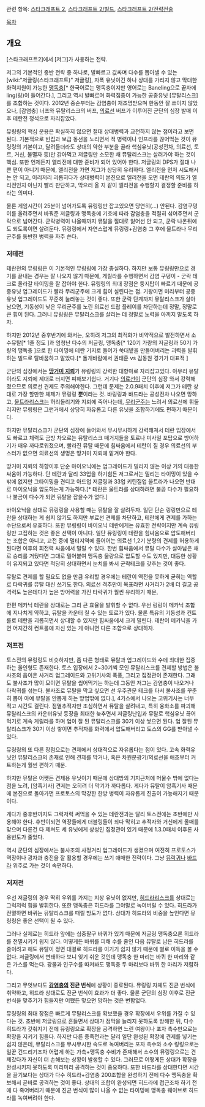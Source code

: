 관련 항목: [[스타크래프트 2]], [[스타크래프트 2/빌드]], [[스타크래프트 2/전략전술]]

[[목차]]

== 개요 ==

[스타크래프트2]에서 [저그]가 사용하는 전략.

저그의 기본적인 중반 전략 중 하나로, 발빠르고 값싸며 다수를 뽑아낼 수 있는 [wiki:"저글링(스타크래프트)" 저글링], 자폭 유닛이긴 하나 상대를 가리지 않고 막대한 화력지원이 가능한 [[맹독충]][* 한국어로는 맹독충이지만 영어로는 Baneling으로 끝자에 ling(링)이 들어간다.], 그리고 역시 발빠르며 화력집중이 가능한 공중유닛 [뮤탈리스크]를 조합하는 것이다. 2012년 중순부터는 감염충이 재조명받으며 한동안 잘 쓰이지 않았으나, [감염충] 너프와 뮤탈리스크의 버프, [[의료선]] 버프가 이루어진 군단의 심장 발매 이후 테란전 정석으로 자리잡았다.

뮤링링의 핵심 운용은 확실하지 않으면 절대 상대병력과 교전하지 않는 점이라고 보면 된다. 기본적으로 빈집과 보급 동선을 노리면서 적 병력이나 인프라를 끊어먹는 것이 뮤링링의 기본이고, 달려들더라도 상대의 약한 부분을 골라 핵심유닛(공성전차, 의료선, 토르, 거신, 불멸자 등)만 갉아먹고 저글링만 소모한 채 뮤탈리스크는 살려가야 하는 것이 핵심. 또한 언제든지 엘리전에 대한 준비가 되어 있어야 한다. 저글링의 DPS가 절대 나쁜 편이 아니기 때문에, 엘리전을 가면 저그가 상당히 유리하다. 엘리전을 먼저 시도해서는 안 되고, 이리저리 괴롭히다가 상대병력이 본진으로 엘리전을 오면 테란의 의도가 엘리전인지 아닌지 빨리 판단하고, 막으러 올 지 같이 엘리전을 수행할지 결정할 준비를 하라는 의미다.

물론 게임시간이 25분이 넘어가도록 뮤링링만 잡고있으면 당연히(...) 안된다. 감염구덩이를 올려주면서 바꿔준 저글링과 맹독충에 기호에 따라 감염충을 적절히 섞어주면서 군락으로 넘어간다. 군락병력이 나올때까지 뮤탈을 절대로 잃어선 안 되고, 군락 나온뒤에도 되도록이면 살려둔다. 뮤링링에서 자연스럽게 뮤링링+감염충 그 후에 울트라나 무리군주를 동반한 병력을 자주 쓴다.
=== 저테전 ===

테란전의 뮤링링은 이 기본적인 뮤링링에 가장 충실하다. 하지만 보통 뮤링링만으로 경기를 끝내는 경우는 잘 나오지 않기 때문에, 게릴라를 수행하면서 감염 구덩이 - 군락 테크로 올라갈 타이밍을 잘 잡아야 한다. 뮤링링의 최대 장점은 둥지탑이 빠르기 때문에 공중유닛 업그레이드가 빨라 무리군주에 크게 힘이 실린다는 점. 기왕이면 미리부터 공중유닛 업그레이드도 꾸준히 눌러놓는 것이 좋다. 또한 군락 단계까지 뮤탈리스크가 살아남으면, 기동성이 낮은 무리군주를 노린 의료선 드랍 플레이를 차단하는데 정말, 정말로 큰 힘이 된다. 그러니 뮤링링은 뮤탈리스크를 살리는 데 정말로 노력을 아끼지 말도록 하자.

하지만 2012년 중후반기에 와서는, 오히려 저그의 최적화가 비약적으로 발전하면서 소수뮤탈[* 1줄 정도 ]과 엄청난 다수의 저글링, 맹독충[* 120기 가량의 저글링과 50기 가량의 맹독충 ]으로 한 타이밍에 테란 기지로 들어가 쑥대밭을 만들어버리는 괴력을 발휘하는 빌드로 탈바꿈하고 말았다.[* 돌개바람에서 권태훈 vs 김동원 경기가 대표적 ]

군단의 심장에서는 '''[[땅거미 지뢰]]'''가 뮤링링의 강력한 대항마로 자리잡고있다. 아무리 뮤탈이라도 지뢰에 제대로 터지면 피해보기쉽다. 거기다 [[의료선]]이 군단의 심장 와서 강력해졌으므로 의료선 견제도 주의해야한다. 그런데 문제는 2.0.9패치 이후에 저그가 테란 상대로 가장 할만한 체제가 뮤링링 '''뿐'''이라는 것. 바링링과 바드라는 공성전차 나오면 망하고, [[울트라리스크]]는 허리돌리기와 지뢰에 죽어나는데, [[무리군주]]는 느려서 의료선에 휘둘리지만 뮤링링은 그런거에서 상당히 자유롭고 다른 유닛을 조합하기에도 편하기 때문이다.

하지만 뮤탈리스크가 군단의 심장에 들어와서 무시무시하게 강력해져서 테란 입장에서도 빠르고 체력도 금방 차오르는 뮤탈리스크 떼거지들을 토르나 미사일 포탑으로 방어하기가 매우 까다로워졌으며, 빨라진 뮤탈 때문에 힘싸움에서 테란이 질 경우 의료선의 부스터가 없으면 의료선의 생명은 땅거미 지뢰에 맡겨야 한다.

땅거미 지뢰의 하향이후 단순 마이오닉에는 업그레이드가 밀리지 않는 이상 거의 대등한 싸움이 가능하다. 단 테란과 달리 33업을 하기힘든 저그로서는 밀리는 타이밍이 있을 수 밖에 없지만 그타이밍을 견디고 아드업 저글링과 33업 키틴질업 울트라가 나오면 반대로 마이오닉을 압도하는게 가능하다.[* 테란은 울트라를 상대하려면 불곰 다수가 필요하나 불곰이 다수가 되면 뮤탈을 잡을수가 없다.]

바이오닉을 상대로 뮤링링을 사용할 때는 뮤탈을 잘 살려두자. 일단 단순 링링만으로 테란을 상대하는 게 쉽지 않기도 하지만 부료선 견제를 차단하고, 테란에게 견제를 가하는 수단으로써 유효하다. 또한 뮤링링이 바이오닉 테란에게는 유효한 전략이지만 계속 뮤링링만 고집하는 것은 좋은 선택이 아니다. 일단 뮤링링이 테란을 힘싸움으로 압도해버리는 조합은 아니고, 교전 중에 멀티지역에 들어어는 의료선 1,2기 분량의 견제를 허용하게 된다면 이후의 회전력 싸움에서 밀릴 수 있다. 한번 힘싸움에서 뮤탈 다수가 살아남은 채로 승리를 거뒀다면 그대로 밀어붙여 맹독충 물량으로 압도할 수도 있지만, 대등한 상황이 유지되고 있다면 적당히 상대하면서 눈치를 봐서 군락테크를 갖추는 것이 좋다. 

뮤탈로 견제를 할 필요도 없을 만큼 유리할 경우에는 테란이 역전을 못하게 굳히는 역할로 타락귀를 뮤탈 대신 쓰기도 한다. 의료선 격추만이 목표라면 사거리가 2배 더 길고 공격력도 높은데다가 높은 방어력을 가진 타락귀가 훨씬 유리하기 때문,

한편 메카닉 테란을 상대로는 그리 큰 효율을 발휘할 수 없다. 우선 링링이 메카닉 조합에 지나치게 약하고, 뮤탈을 카운터 칠 수 있는 토르가 있다. 물론 특유의 기동성과 컨트롤로 테란을 괴롭히면서 상대할 수 있지만 힘싸움에서 크게 밀린다. 테란이 메카닉을 가면 어지간히 컨트롤에 자신 있는 게 아니면 다른 조합으로 상대하자.

=== 저프전 ===

토스전의 뮤링링도 비슷하지만, 좀 다른 형태로 뮤탈과 업그레이드와 수에 최대한 집중하는 올인형도 존재한다. 토스 입장에서 2~30기씩 모인 뮤탈리스크를 견제할 방법은 불사조의 음이온 사거리 업그레이드와 고위기사의 폭풍, 그리고 집정관이 존재한다. 그래도 불사조가 많이 모이면 뮤탈을 씹어먹기는 하는데 그동안 저그는 감염충이 나오거나 타락귀를 섞는다. 불사조로 뮤탈을 막고 싶으면 선 우주관문 테크를 타서 불사조를 꾸준히 뽑아 아예 뮤탈을 안뽑게 하는 방법밖에 없다.], 4가스에서 나오는 고위기사는 너무 적고 시간도 걸린다. 점멸추적자만 조심하면서 뮤탈을 살려내고, 특히 융화소를 파괴해 뮤탈리스크의 카운터유닛 등장을 최대한 늦추면서 저글링난입과 뮤탈로 핵심유닛 끊어먹기로 계속 게릴라를 하며 업이 잘 된 뮤탈리스크를 30기 이상 쌓으면 된다. 업 잘된 뮤탈리스크가 30기 이상 쌓이면 추적자를 화력에서 압도해버리고 토스의 GG를 받아낼 수 있다.

뮤링링의 또 다른 장점으로는 견제에서 상대적으로 자유롭다는 점이 있다. 고속 화력유닛인 뮤탈리스크의 존재로 인해 견제를 막거나, 혹은 차원분광기/의료선을 애초부터 커트하는게 훨씬 편하기 때문.

하지만 뮤탈은 어쨋든 견제용 유닛이기 때문에 상대방의 기지근처에 머물수 밖에 없다는 점을 노려, [암흑기사] 견제는 오히려 더 막기가 까다롭다. 게다가 뮤탈이 암흑기사 때문에 본진으로 돌아가면 프로토스의 막강한 한방 병력이 자유롭게 진출이 가능해지기 때문이다.

게다가 중후반까지도 그럭저럭 써먹을 수 있는 테란전과는 달리 토스전에는 초반에만 사용해야 한다. 후반이되면 역장들에게 더블링들이 죄다 막히고 추적자와 거신에게 몰매를 맞으며 다른건 다 제쳐도 세 유닛에게 상성인 집정관이 있기 때문에 1.3.0패치 이후론 사용빈도가 줄었다.

역시 군단의 심장에서는 불사조의 사정거리 업그레이드가 생겼으며 여전히 프로토스가 역장이나 광자과 충전을 잘 활용할 경우에는 쓰기 애매한 전략이다. 그냥 [[뮤락귀]]나 [[바드라]] 위주로 가는 것이 속편하다.

=== 저저전 ===
우선 저글링의 경우 딱히 우위를 가지는 지상 유닛이 없지만, [[히드라리스크]]를 상대로는 그럭저럭 힘을 발휘한다. 또한 맹독충은 히드라를 그야말로 녹여버릴 수 있다. 히드라가 전멸하면 바퀴는 뮤탈리스크를 때릴 방도가 없다. 상대가 히드라의 비중을 높인다면 뮤링링은 좋은 선택이 될 수 있다.

그러나 실제로는 히드라 앞에는 십중팔구 바퀴가 있기 때문에 저글링 맹독충으론 히드라를 전멸시키기 쉽지 않다. 어떻게든 바퀴를 피해 수를 줄인 다음 뮤탈로 남은 히드라를 줄이려고 해도 뮤탈이 정면 대결로 히드라를 이기기 쉽지 않기 때문에 별로 이득을 볼 수 없다. 저글링에서 변태하다 보니 잊기 쉬운 것인데 맹독충 한 마리는 바퀴 한 마리와 같은 가스를 먹는다. 광물과 인구수를 따져봐도 맹독충 두 마리보다 바퀴 한 마리가 저렴하다.

그리고 무엇보다도 '''[[감염충]]의 진균 번식'''에 상황이 종료된다. 뮤링링 자체도 진균 번식에 취약하고, 히드라 상대로도 진균 번식이 효과가 더 좋다. 물론 군단의 심장 이후로 진균번식을 맞추기가 힘들지만 어쨌든 맞으면 망하는 것은 변함없다.

뮤링링의 최대 장점은 빠르게 뮤탈리스크를 확보했을 경우 확장에서 우위를 가질 수 있다는 것. 초반에 저글링으로 흔들면서 상대가 점막을 늘리지 못하도록 방해한 뒤, 다수 히드라가 갖춰지기 전에 뮤링링으로 확장을 공격하면 느린 여왕이나 포자 촉수만으로는 확장을 지키기 힘들다. 하지만 다른 종족전과는 달리 일단 완성된 확장에 견제를 넣기는 쉽지 않은데, 뮤탈리스크를 무시무시한 속도로 녹여버리는 포자 촉수와 소수 링링으로는 일꾼 건드리기조차 어렵게 하는 가촉+맹독충 수비가 존재해서 소수의 뮤링링으로는 견제갔다가 자신이 더 손해보는 상황이 발생할 수 있다. 그러므로 어떻게든 상대가 확장을 완성시키지 못하도록 미리미리 공격하는 것이 중요하다. 또한 바드라를 상대한다면 시간을 끌기보다는 상대가 다수 히드라+감염충 200조합을 완성하기 전에 다수 맹독충을 확보해서 곧바로 공격하는 것이 좋다. 상대의 조합이 완성되면 히드라에 접근조차 하기 전에 다 죽어버리기 때문에 진균 번식이 많이 나올 수 없는 타이밍에 맹독충 웨이브로 히드라를 녹여버려야 한다.

